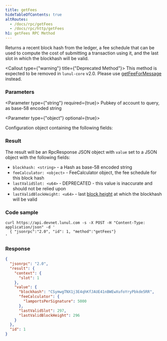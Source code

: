 ```yaml
---
title: getFees
hideTableOfContents: true
altRoutes:
  - /docs/rpc/getFees
  - /docs/rpc/http/getFees
h1: getFees RPC Method
---
```


Returns a recent block hash from the ledger, a fee schedule that can be used to
compute the cost of submitting a transaction using it, and the last slot in
which the blockhash will be valid.

<Callout type={"warning"} title={"Deprecated Method"}>
  This method is expected to be removed in `lunul-core` v2.0. Please use
  [getFeeForMessage](/docs/rpc/http/getfeeformessage) instead.
</Callout>

<DocSideBySide>

<DocLeftSide>

### Parameters

<Parameter type={"string"} required={true}>
  Pubkey of account to query, as base-58 encoded string
</Parameter>

<Parameter type={"object"} optional={true}>

Configuration object containing the following fields:

<Field
  name="commitment"
  type="string"
  optional={true}
  href="/docs/rpc/index.mdx#configuring-state-commitment"
/>

</Parameter>

### Result

The result will be an RpcResponse JSON object with `value` set to a JSON object
with the following fields:

- `blockhash: <string>` - a Hash as base-58 encoded string
- `feeCalculator: <object>` - FeeCalculator object, the fee schedule for this
  block hash
- `lastValidSlot: <u64>` - DEPRECATED - this value is inaccurate and should not
  be relied upon
- `lastValidBlockHeight: <u64>` - last
  [block height](/docs/terminology#block-height) at which the blockhash will
  be valid

</DocLeftSide>

<DocRightSide>

### Code sample

```shell
curl https://api.devnet.lunul.com -s -X POST -H "Content-Type: application/json" -d '
  { "jsonrpc":"2.0", "id": 1, "method":"getFees"}
'
```

### Response

```json
{
  "jsonrpc": "2.0",
  "result": {
    "context": {
      "slot": 1
    },
    "value": {
      "blockhash": "CSymwgTNX1j3E4qhKfJAUE41nBWEwXufoYryPbkde5RR",
      "feeCalculator": {
        "lamportsPerSignature": 5000
      },
      "lastValidSlot": 297,
      "lastValidBlockHeight": 296
    }
  },
  "id": 1
}
```

</DocRightSide>
</DocSideBySide>
